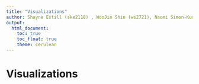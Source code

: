 ```yaml
---
title: "Visualizations"
author: Shayne Estill (ske2118) , WooJin Shin (ws2721), Naomi Simon-Kumar (ns3782), Serena Ting (sjt2164)
output: 
  html_document:
    toc: true
    toc_float: true
    theme: cerulean
---
```


# Visualizations 



